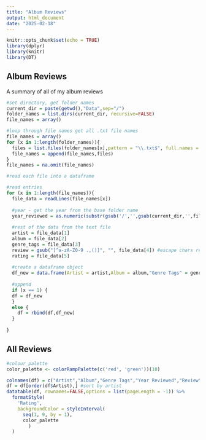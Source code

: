 ---
title: "Album Reviews"
output: html_document
date: "2025-02-18"
---

```{r setup, include=FALSE}
knitr::opts_chunk$set(echo = TRUE)
library(dplyr)
library(knitr)
library(DT)
```

## Album Reviews

A summary of all of my album reviews

```{r getfiles ,echo=FALSE}
#set directory, get folder names
current_dir = paste(getwd(),"Data",sep="/")
folder_names = list.dirs(current_dir, recursive=FALSE)
file_names = array()

#loop through file names get all .txt file names
file_names = array()
for (x in 1:length(folder_names)){
  files = list.files(folder_names[x],pattern = "\\.txt$", full.names = TRUE)
  file_names = append(file_names,files)
}
file_names = na.omit(file_names)
```

```{r readdata ,echo=FALSE}
#read each file into a dataframe

#read entries
for (x in 1:length(file_names)){
  file_data = readLines(file_names[x])
  
  #year - get the year from the base folder name
  year_reviewed = as.numeric(substr(gsub('/','',gsub(current_dir,'',file_names[x])),1,4))[1]
  
  #rest of the data from the text file
  artist = file_data[1]
  album = file_data[2]
  genre_tags = file_data[3]
  review = gsub("[^a-zA-Z0-9 .,()]", "", file_data[4]) #escape chars removed
  rating = file_data[5]
  
  #create a dataframe object
  df_new = data.frame(Artist = artist,Album = album,"Genre Tags" = genre_tags,"Year Reviewed" = year_reviewed,Review = review,Rating = rating)
  
  #append
  if (x == 1) {
  df = df_new
  }
  else {
    df = rbind(df,df_new)
  }
  
}
```
## All Reviews
```{r tables ,echo=FALSE}
#colour palette
color_palette <- colorRampPalette(c('red', 'green'))(10)

colnames(df) = c("Artist","Album","Genre Tags","Year Reviewed","Review","Rating")
df = df[order(df$Artist),] #sort by artist
datatable(df, rownames=FALSE,options = list(pageLength = -1)) %>%
  formatStyle(
    'Rating',
    backgroundColor = styleInterval(
      seq(1, 9, by = 1),
      color_palette
        )
  )

```


